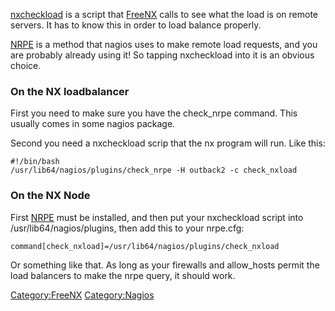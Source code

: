 [[nxcheckload]] is a script that [[FreeNX]] calls to see what the load is on remote servers. It has to know this in order to load balance properly.

[[NRPE]] is a method that nagios uses to make remote load requests, and you are probably already using it! So tapping nxcheckload into it is an obvious choice.

=== On the NX loadbalancer ===
First you need to make sure you have the check_nrpe command. This usually comes in some nagios package.

Second you need a nxcheckload scrip that the nx program will run. Like this:
<pre>
#!/bin/bash
/usr/lib64/nagios/plugins/check_nrpe -H outback2 -c check_nxload
</pre>

=== On the NX Node ===
First [[NRPE]] must be installed, and then put your nxcheckload script into /usr/lib64/nagios/plugins, then add this to your nrpe.cfg:
 command[check_nxload]=/usr/lib64/nagios/plugins/check_nxload

Or something like that. As long as your firewalls and allow_hosts permit the load balancers to make the nrpe query, it should work.

[[Category:FreeNX]]
[[Category:Nagios]]